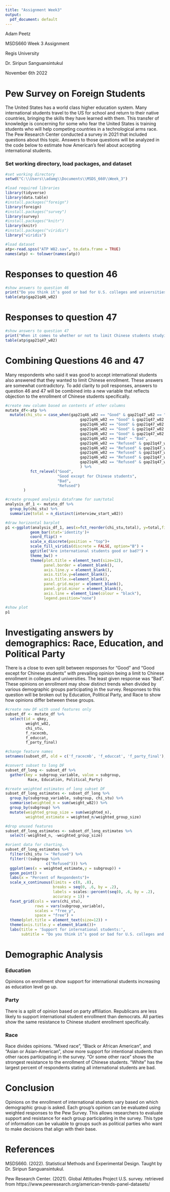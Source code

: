 ---
title: "Assignment Week3"
output:
  pdf_document: default
---

Adam Peetz<br>

MSDS660 Week 3 Assignment<br>

Regis University <br>

Dr. Siripun Sanguansintukul<br>

November 6th 2022<br>

# Pew Survey on Foreign Students

The United States has a world class higher education system. Many international students travel to the US for school and return to their native countries, bringing the skills they have learned with them. This transfer of knowledge is concerning for some who fear the United States is training students who will help competing countries in a technological arms race. The Pew Research Center conducted a survey in 2021 that included questions about this topic. Answers to those questions will be analyzed in the code below to estimate how American's feel about accepting international students.

### Set working directory, load packages, and dataset

```{r}
#set working directory
setwd("C:\\Users\\adamg\\Documents\\MSDS_660\\Week_3")
```

```{r, warning=FALSE,message=FALSE,error=FALSE}
#load required libraries
library(tidyverse)
library(data.table)
#install.packages("foreign")
library(foreign)
#install.packages("survey")
library(survey)
#install.packages("knitr")
library(knitr)
#install.packages("viridis")  
library("viridis")
```

```{r, warning=FALSE,message=FALSE,error=FALSE}
#load dataset
atp<-read.spss("ATP W82.sav", to.data.frame = TRUE)
names(atp) <- tolower(names(atp))
```

# Responses to question 46

```{r}
#show answers to question 46
print("Do you think it’s good or bad for U.S. colleges and universities to accept international students? ")
table(atp$gap21q46_w82)
```
# Responses to question 47

```{r}
#show answers to question 47
print("When it comes to whether or not to limit Chinese students studying in the U.S., do you…")
table(atp$gap21q47_w82)
```
# Combining Questions 46 and 47

Many respondents who said it was good to accept international students also answered that they wanted to limit Chinese enrollment. These answers are somewhat contradictory. To add clarity to poll responses, answers to question 46 and 47 will be combined into a new variable that reflects objection to the enrollment of Chinese students specifically.


```{r} 
#create new column based on contents of other columns
mutate_df<-atp %>% 
  mutate(chi_stu = case_when(gap21q46_w82 == "Good" & gap21q47_w82 == "Strongly oppose limiting Chinese students" ~ "Good",
                                 gap21q46_w82 == "Good" & gap21q47_w82 == "Somewhat oppose limiting Chinese students" ~ "Good",
                                 gap21q46_w82 == "Good" & gap21q47_w82 == "Strongly support limiting Chinese students" ~ "Good except for Chinese students",
                                 gap21q46_w82 == "Good" & gap21q47_w82 == "Somewhat support limiting Chinese students" ~ "Good except for Chinese students",
                                 gap21q46_w82 == "Good" & gap21q47_w82 == "Refused" ~ "Good",
                                 gap21q46_w82 == "Bad" ~ "Bad",
                                 gap21q46_w82 == "Refused" & gap21q47_w82 == "Strongly oppose limiting Chinese students" ~ "Good",
                                 gap21q46_w82 == "Refused" & gap21q47_w82 == "Strongly support limiting Chinese students" ~ "Good except for Chinese students",
                                 gap21q46_w82 == "Refused" & gap21q47_w82 == "Somewhat oppose limiting Chinese students" ~ "Good",
                                 gap21q46_w82 == "Refused" & gap21q47_w82 == "Somewhat support limiting Chinese students" ~ "Good except for Chinese students",
                                 gap21q46_w82 == "Refused" & gap21q47_w82 == "Refused" ~ "Refused",
                                 ) %>%
           fct_relevel("Good",
                       "Good except for Chinese students",
                       "Bad",
                       "Refused") 
        )

#create grouped analysis dataframe for sum/total
analysis_df_1 <- mutate_df %>% 
  group_by(chi_stu) %>% 
  summarize(total = n_distinct(interview_start_w82))

#draw horizontal barplot
p1 <-ggplot(analysis_df_1, aes(x=fct_reorder(chi_stu,total), y=total,fill=total))+
           geom_bar(stat='identity')+
           coord_flip() + 
           scale_x_discrete(position = "top")+
           scale_fill_viridis(discrete = FALSE, option="B") +
           ggtitle("Are international students good or bad?") +
           theme_bw() + 
           theme(plot.title = element_text(size=12),
                 panel.border = element_blank(), 
                 axis.line.y = element_blank(),
                 axis.title.y=element_blank(),
                 axis.title.x=element_blank(),
                 panel.grid.major = element_blank(),
                 panel.grid.minor = element_blank(), 
                 axis.line = element_line(colour = "black"),
                 legend.position="none")

#show plot
p1
```

# Investigating answers by demographics: Race, Education, and Political Party

There is a close to even split between responses for "Good" and "Good except for Chinese students" with prevailing opinion being a limit to Chinese enrollment in colleges and universities. The least given response was "Bad". These opinions on enrollment may show distinct trends when divided by various demographic groups participating in the survey. Responses to this question will be broken out by Education, Political Party, and Race to show how opinions differ between these groups.


```{r, warning=FALSE,message=FALSE,error=FALSE}
#create new DF with used features only
subset_df <- mutate_df %>% 
  select(id = qkey, 
         weight_w82,
         chi_stu, 
         f_racecmb,
         f_educcat,
         f_party_final)

#change feature names
setnames(subset_df, old = c('f_racecmb', 'f_educcat', 'f_party_final'), new = c('Race', 'Education', 'Political_Party'))

#convert subset to long DF
subset_df_long <- subset_df %>% 
  gather(key = subgroup_variable, value = subgroup, 
          Race, Education, Political_Party)

#create weighted estimates of long subset DF
subset_df_long_estimates <- subset_df_long %>% 
  group_by(subgroup_variable, subgroup, chi_stu) %>% 
  summarise(weighted_n = sum(weight_w82)) %>% 
  group_by(subgroup) %>%
  mutate(weighted_group_size = sum(weighted_n),
         weighted_estimate = weighted_n/weighted_group_size)

#drop unused features
subset_df_long_estimates <- subset_df_long_estimates %>% 
  select(-weighted_n, -weighted_group_size)

#orient data for charting.
subset_df_long_estimates %>% 
  filter(chi_stu != "Refused") %>% 
  filter(!(subgroup %in% 
                  c("Refused"))) %>% 
  ggplot(aes(x = weighted_estimate,y = subgroup)) +
  geom_point() + 
  labs(x = "Percent of Respondents")+
  scale_x_continuous(limits = c(0, .8),
                     breaks = seq(0, .6, by = .2),
                     labels = scales::percent(seq(0, .6, by = .2),
                     accuracy = 1)) +
  facet_grid(cols = vars(chi_stu),
             rows = vars(subgroup_variable), 
             scales = "free_y",
             space = "free") +
  theme(plot.title = element_text(size=12)) +
  theme(axis.title.y = element_blank())+
  labs(title = 'Support for international students:',
       subtitle = "Do you think it’s good or bad for U.S. colleges and universities\nto accept international students?")
```

# Demographic Analysis

### Education

Opinions on enrollment show support for international students increasing as education level go up.

### Party

There is a split of opinion based on party affiliation. Republicans are less likely to support international student enrollment than democrats. All parties show the same resistance to Chinese student enrollment specifically.

### Race

Race divides opinions. "Mixed race", "Black or African American", and "Asian or Asian-American", show more support for intentional students than other races participating in the survey. "Or some other race" shows the strongest resistance to the enrollment of Chinese students. "White" has the largest percent of respondents stating all international students are bad.

# Conclusion

Opinions on the enrollment of international students vary based on which demographic group is asked. Each group’s opinion can be evaluated using weighted responses to the Pew Survey. This allows researchers to evaluate support and resistance for each group participating in the survey. This type of information can be valuable to groups such as political parties who want to make decisions that align with their base.

# References

MSDS660. (2022). Statistical Methods and Experimental Design. Taught by Dr. Siripun Sanguansintukul.

Pew Research Center. (2021). Global Attitudes Project U.S. survey. retrieved from https://www.pewresearch.org/american-trends-panel-datasets/
